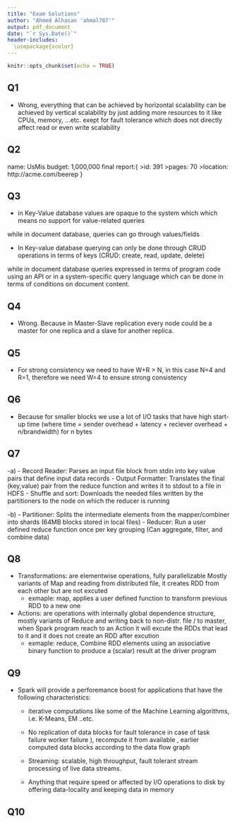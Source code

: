 ---
title: "Exam Solutions"
author: "Ahmed Alhasan 'ahmal787'"
output: pdf_document
date: "`r Sys.Date()`"
header-includes: 
  \usepackage{xcolor}
---

\definecolor{mycolor}{HTML}{00007D}
```{r setup, include=FALSE}
knitr::opts_chunk$set(echo = TRUE)
```


## Q1
- Wrong, everything that can be achieved by horizontal scalability can be achieved by vertical scalability by just adding more resources to it like CPUs, memory, ...etc. exept for fault tolerance which does not directly affect read or even write scalability
      

## Q2
name: UsMis \newline
budget: 1,000,000 \newline
final report:{ \newline
  >id: 391 \newline
  >pages: 70 \newline
  >location: http://acme.com/beerep \newline
}

## Q3
- in Key-Value database values are opaque to the system which which means no support for value-related queries

while in document database, queries can go through values/fields

- In Key-value database querying can only be done through CRUD operations in terms of keys (CRUD: create, read, update, delete)

while in document database queries expressed in terms of program code using an API or in a system-specific query language which can be done in terms of conditions on document content.



## Q4
- Wrong. Because in Master-Slave replication every node could be a master for one replica and a slave for another replica.


## Q5
- For strong consistency we need to have W+R > N, in this case N=4 and R=1, therefore we need W=4 to ensure strong consistency


## Q6
- Because for smaller blocks we use a lot of I/O tasks that have high start-up time 
(where time = sender overhead + latency + reciever overhead + n/brandwidth) for n bytes


## Q7
-a) 
  - Record Reader: Parses an input file block from stdin into key value pairs that define input data records
  - Output Formatter: Translates the final (key,value) pair from the reduce function and writes it to stdout to a file in HDFS
  - Shuffle and sort: Downloads the needed files written by the partitioners to the node on which the reducer is running

-b) 
  - Partitioner: Splits the intermediate elements from the mapper/combiner into shards (64MB blocks stored in local files)
  - Reducer: Run a user defined reduce function once per key grouping (Can aggregate, filter, and combine data)


## Q8
- Transformations: are elementwise operations, fully parallelizable Mostly variants of Map and reading from distributed file, it creates RDD from each other but are not excuted
  + exmaple: map, applies a user defined function to transform previous RDD to a new one

- Actions: are operations with internally global dependence structure, mostly variants of Reduce and writing back to non-distr. file / to master, when Spark program reach to an Action it will excute the RDDs that lead to it and it does not create an RDD after excution
  + exmaple: reduce, Combine RDD elements using an associative binary function to produce a (scalar) result at the driver program

## Q9
- Spark will provide a perforemance boost for applications that have the following characteristics:
  + iterative computations like some of the Machine Learning algorithms, i.e. K-Means, EM ..etc.
  
  + No replication of data blocks for fault tolerance in case of task failure worker failure ), recompute it from available , earlier computed data blocks according to the data flow graph

  + Streaming: scalable, high throughput, fault tolerant stream processing of live data streams.
  
  + Anything that require speed or affected by I/O operations to disk by offering data-locality and keeping data in memory


## Q10
       